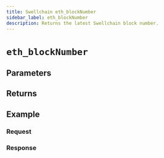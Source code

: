 ```yaml
---
title: Swellchain eth_blockNumber
sidebar_label: eth_blockNumber
description: Returns the latest Swellchain block number.
---
```




# `eth_blockNumber`

<Description />

## Parameters


<Params />

## Returns


<Returns />

## Example


<Example />

### Request


<Request />

### Response


<Response />

